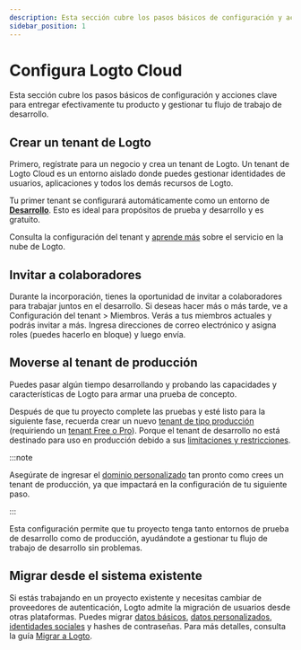 ```yaml
---
description: Esta sección cubre los pasos básicos de configuración y acciones clave para entregar efectivamente tu producto y gestionar tu flujo de trabajo de desarrollo.
sidebar_position: 1
---
```


# Configura Logto Cloud

Esta sección cubre los pasos básicos de configuración y acciones clave para entregar efectivamente tu producto y gestionar tu flujo de trabajo de desarrollo.

## Crear un tenant de Logto

Primero, regístrate para un negocio y crea un tenant de Logto. Un tenant de Logto Cloud es un entorno aislado donde puedes gestionar identidades de usuarios, aplicaciones y todos los demás recursos de Logto.

Tu primer tenant se configurará automáticamente como un entorno de [**Desarrollo**](/logto-cloud/tenant-settings#development). Esto es ideal para propósitos de prueba y desarrollo y es gratuito.

Consulta la configuración del tenant y [aprende más](/logto-cloud) sobre el servicio en la nube de Logto.

## Invitar a colaboradores

Durante la incorporación, tienes la oportunidad de invitar a colaboradores para trabajar juntos en el desarrollo. Si deseas hacer más o más tarde, ve a <CloudLink to="/tenant-settings/members">Configuración del tenant > Miembros</CloudLink>. Verás a tus miembros actuales y podrás invitar a más. Ingresa direcciones de correo electrónico y asigna roles (puedes hacerlo en bloque) y luego envía.

## Moverse al tenant de producción

Puedes pasar algún tiempo desarrollando y probando las capacidades y características de Logto para armar una prueba de concepto.

Después de que tu proyecto complete las pruebas y esté listo para la siguiente fase, recuerda crear un nuevo [tenant de tipo producción](/logto-cloud/tenant-settings#production) (requiriendo un [tenant Free o Pro](https://logto.io/pricing)). Porque el tenant de desarrollo no está destinado para uso en producción debido a sus [limitaciones y restricciones](/logto-cloud/tenant-settings#development).

:::note

Asegúrate de ingresar el [dominio personalizado](/logto-cloud/custom-domain) tan pronto como crees un tenant de producción, ya que impactará en la configuración de tu siguiente paso.

:::

Esta configuración permite que tu proyecto tenga tanto entornos de prueba de desarrollo como de producción, ayudándote a gestionar tu flujo de trabajo de desarrollo sin problemas.

## Migrar desde el sistema existente

Si estás trabajando en un proyecto existente y necesitas cambiar de proveedores de autenticación, Logto admite la migración de usuarios desde otras plataformas. Puedes migrar [datos básicos](/user-management/user-data#basic-data), [datos personalizados](/user-management/user-data#custom-data), [identidades sociales](/user-management/user-data#social-identities) y hashes de contraseñas. Para más detalles, consulta la guía [Migrar a Logto](../user-management/user-migration.mdx).
